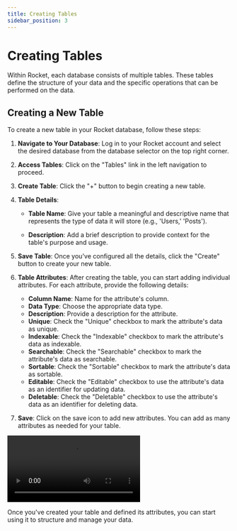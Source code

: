 ```yaml
---
title: Creating Tables
sidebar_position: 3
---
```


# Creating Tables

Within Rocket, each database consists of multiple tables. These tables define the structure of your data and the specific operations that can be performed on the data.

## Creating a New Table

To create a new table in your Rocket database, follow these steps:

1. **Navigate to Your Database**: Log in to your Rocket account and select the desired database from the database selector on the top right corner.

2. **Access Tables**: Click on the "Tables" link in the left navigation to proceed.

3. **Create Table**: Click the "+" button to begin creating a new table.

4. **Table Details**:

   - **Table Name**: Give your table a meaningful and descriptive name that represents the type of data it will store (e.g., 'Users,' 'Posts').

   - **Description**: Add a brief description to provide context for the table's purpose and usage.

5. **Save Table**: Once you've configured all the details, click the "Create" button to create your new table.

6. **Table Attributes**: After creating the table, you can start adding individual attributes. For each attribute, provide the following details:

   - **Column Name**: Name for the attribute's column.
   - **Data Type**: Choose the appropriate data type.
   - **Description**: Provide a description for the attribute.
   - **Unique**: Check the "Unique" checkbox to mark the attribute's data as unique.
   - **Indexable**: Check the "Indexable" checkbox to mark the attribute's data as indexable.
   - **Searchable**: Check the "Searchable" checkbox to mark the attribute's data as searchable.
   - **Sortable**: Check the "Sortable" checkbox to mark the attribute's data as sortable.
   - **Editable**: Check the "Editable" checkbox to use the attribute's data as an identifier for updating data.
   - **Deletable**: Check the "Deletable" checkbox to use the attribute's data as an identifier for deleting data.

7. **Save**: Click on the save icon to add new attributes. You can add as many attributes as needed for your table.

<video controls>
  <source src="/videos/tables.webm" />
</video>

Once you've created your table and defined its attributes, you can start using it to structure and manage your data.

